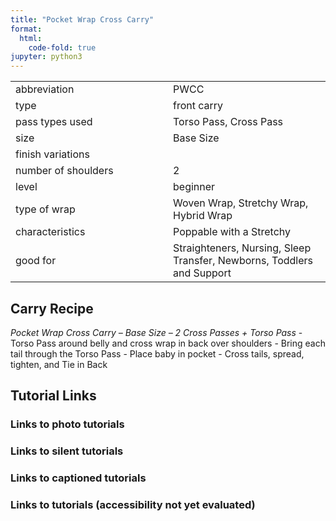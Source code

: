```yaml
---
title: "Pocket Wrap Cross Carry"
format:
  html:
    code-fold: true
jupyter: python3
---
```


| | 
|---|---
|abbreviation	|PWCC
|type	|front carry
|pass types used	|Torso Pass, Cross Pass
|size	|Base Size
|finish variations|	
|number of shoulders	|2
|level	|beginner
|type of wrap	|Woven Wrap, Stretchy Wrap, Hybrid Wrap
|characteristics	|Poppable with a Stretchy
|good for	|Straighteners, Nursing, Sleep Transfer, Newborns, Toddlers and Support

## Carry Recipe
_Pocket Wrap Cross Carry – Base Size – 2 Cross Passes + Torso Pass_
- Torso Pass around belly and cross wrap in back over shoulders
- Bring each tail through the Torso Pass
- Place baby in pocket
- Cross tails, spread, tighten, and Tie in Back

## Tutorial Links
### Links to photo tutorials
### Links to silent tutorials
### Links to captioned tutorials
### Links to tutorials (accessibility not yet evaluated)
